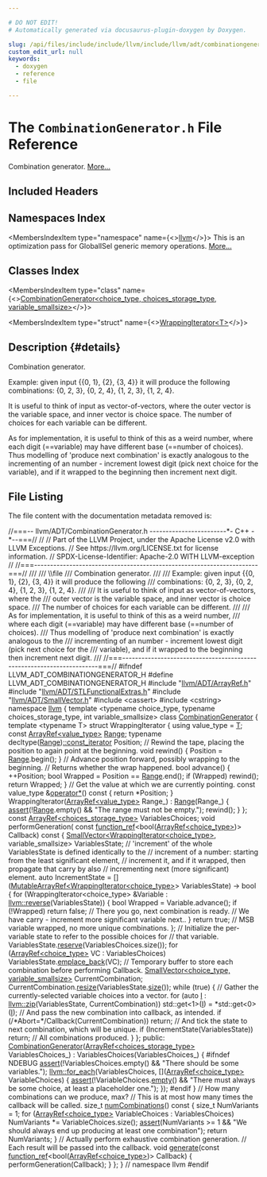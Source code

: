 ```yaml
---

# DO NOT EDIT!
# Automatically generated via docusaurus-plugin-doxygen by Doxygen.

slug: /api/files/include/include/llvm/include/llvm/adt/combinationgenerator-h
custom_edit_url: null
keywords:
  - doxygen
  - reference
  - file

---
```





# The `CombinationGenerator.h` File Reference

<DoxygenPage pluginConfig={pluginConfig}>

Combination generator. <a href="#details">More...</a>

## Included Headers

<IncludesList>
<IncludesListItem
  filePath="llvm/ADT/ArrayRef.h"
  permalink="/docs/api/files/include/include/llvm/include/llvm/adt/arrayref-h"
  isLocal="true" />
<IncludesListItem
  filePath="llvm/ADT/STLFunctionalExtras.h"
  permalink="/docs/api/files/include/include/llvm/include/llvm/adt/stlfunctionalextras-h"
  isLocal="true" />
<IncludesListItem
  filePath="llvm/ADT/SmallVector.h"
  permalink="/docs/api/files/include/include/llvm/include/llvm/adt/smallvector-h"
  isLocal="true" />
<IncludesListItem
  filePath="cassert"
  permalink=""
  isLocal="false" />
<IncludesListItem
  filePath="cstring"
  permalink=""
  isLocal="false" />
</IncludesList>

## Namespaces Index

<MembersIndex>

<MembersIndexItem
  type="namespace"
  name={<><a href="/docs/api/namespaces/llvm">llvm</a></>}>
This is an optimization pass for GlobalISel generic memory operations. <a href="/docs/api/namespaces/llvm/#details">More...</a>
</MembersIndexItem>

</MembersIndex>

## Classes Index

<MembersIndex>

<MembersIndexItem
  type="class"
  name={<><a href="/docs/api/classes/llvm/combinationgenerator">CombinationGenerator&lt;choice_type, choices_storage_type, variable_smallsize&gt;</a></>}>
</MembersIndexItem>

<MembersIndexItem
  type="struct"
  name={<><a href="/docs/api/structs/llvm/combinationgenerator/wrappingiterator">WrappingIterator&lt;T&gt;</a></>}>
</MembersIndexItem>

</MembersIndex>

## Description {#details}

Combination generator.

Example: given input &#123;&#123;0, 1&#125;, &#123;2&#125;, &#123;3, 4&#125;&#125; it will produce the following combinations: &#123;0, 2, 3&#125;, &#123;0, 2, 4&#125;, &#123;1, 2, 3&#125;, &#123;1, 2, 4&#125;.

It is useful to think of input as vector-of-vectors, where the outer vector is the variable space, and inner vector is choice space. The number of choices for each variable can be different.

As for implementation, it is useful to think of this as a weird number, where each digit (==variable) may have different base (==number of choices). Thus modelling of &#39;produce next combination&#39; is exactly analogous to the incrementing of an number - increment lowest digit (pick next choice for the variable), and if it wrapped to the beginning then increment next digit.

## File Listing

The file content with the documentation metadata removed is:

<ProgramListing>

<Link id="l00001" /><CodeLine lineNumber="1"><span class="doxyHighlightComment">//===-- llvm/ADT/CombinationGenerator.h ------------------------&#42;- C++ -&#42;--===//</span></CodeLine>
<Link id="l00002" /><CodeLine lineNumber="2"><span class="doxyHighlightComment">//</span></CodeLine>
<Link id="l00003" /><CodeLine lineNumber="3"><span class="doxyHighlightComment">// Part of the LLVM Project, under the Apache License v2.0 with LLVM Exceptions.</span></CodeLine>
<Link id="l00004" /><CodeLine lineNumber="4"><span class="doxyHighlightComment">// See https://llvm.org/LICENSE.txt for license information.</span></CodeLine>
<Link id="l00005" /><CodeLine lineNumber="5"><span class="doxyHighlightComment">// SPDX-License-Identifier: Apache-2.0 WITH LLVM-exception</span></CodeLine>
<Link id="l00006" /><CodeLine lineNumber="6"><span class="doxyHighlightComment">//</span></CodeLine>
<Link id="l00007" /><CodeLine lineNumber="7"><span class="doxyHighlightComment">//===----------------------------------------------------------------------===//</span></CodeLine>
<Link id="l00008" /><CodeLine lineNumber="8"><span class="doxyHighlightComment">///</span></CodeLine>
<Link id="l00009" /><CodeLine lineNumber="9"><span class="doxyHighlightComment">/// \\file</span></CodeLine>
<Link id="l00010" /><CodeLine lineNumber="10"><span class="doxyHighlightComment">/// Combination generator.</span></CodeLine>
<Link id="l00011" /><CodeLine lineNumber="11"><span class="doxyHighlightComment">///</span></CodeLine>
<Link id="l00012" /><CodeLine lineNumber="12"><span class="doxyHighlightComment">/// Example: given input &#123;&#123;0, 1&#125;, &#123;2&#125;, &#123;3, 4&#125;&#125; it will produce the following</span></CodeLine>
<Link id="l00013" /><CodeLine lineNumber="13"><span class="doxyHighlightComment">/// combinations: &#123;0, 2, 3&#125;, &#123;0, 2, 4&#125;, &#123;1, 2, 3&#125;, &#123;1, 2, 4&#125;.</span></CodeLine>
<Link id="l00014" /><CodeLine lineNumber="14"><span class="doxyHighlightComment">///</span></CodeLine>
<Link id="l00015" /><CodeLine lineNumber="15"><span class="doxyHighlightComment">/// It is useful to think of input as vector-of-vectors, where the</span></CodeLine>
<Link id="l00016" /><CodeLine lineNumber="16"><span class="doxyHighlightComment">/// outer vector is the variable space, and inner vector is choice space.</span></CodeLine>
<Link id="l00017" /><CodeLine lineNumber="17"><span class="doxyHighlightComment">/// The number of choices for each variable can be different.</span></CodeLine>
<Link id="l00018" /><CodeLine lineNumber="18"><span class="doxyHighlightComment">///</span></CodeLine>
<Link id="l00019" /><CodeLine lineNumber="19"><span class="doxyHighlightComment">/// As for implementation, it is useful to think of this as a weird number,</span></CodeLine>
<Link id="l00020" /><CodeLine lineNumber="20"><span class="doxyHighlightComment">/// where each digit (==variable) may have different base (==number of choices).</span></CodeLine>
<Link id="l00021" /><CodeLine lineNumber="21"><span class="doxyHighlightComment">/// Thus modelling of &#39;produce next combination&#39; is exactly analogous to the</span></CodeLine>
<Link id="l00022" /><CodeLine lineNumber="22"><span class="doxyHighlightComment">/// incrementing of an number - increment lowest digit (pick next choice for the</span></CodeLine>
<Link id="l00023" /><CodeLine lineNumber="23"><span class="doxyHighlightComment">/// variable), and if it wrapped to the beginning then increment next digit.</span></CodeLine>
<Link id="l00024" /><CodeLine lineNumber="24"><span class="doxyHighlightComment">///</span></CodeLine>
<Link id="l00025" /><CodeLine lineNumber="25"><span class="doxyHighlightComment">//===----------------------------------------------------------------------===//</span></CodeLine>
<Link id="l00026" /><CodeLine lineNumber="26"></CodeLine>
<Link id="l00027" /><CodeLine lineNumber="27"><span class="doxyHighlightPreprocessor">#ifndef LLVM&#95;ADT&#95;COMBINATIONGENERATOR&#95;H</span></CodeLine>
<Link id="l00028" /><CodeLine lineNumber="28"><span class="doxyHighlightPreprocessor">#define LLVM&#95;ADT&#95;COMBINATIONGENERATOR&#95;H</span></CodeLine>
<Link id="l00029" /><CodeLine lineNumber="29"></CodeLine>
<Link id="l00030" /><CodeLine lineNumber="30"><span class="doxyHighlightPreprocessor">#include &quot;<a href="/docs/api/files/include/include/llvm/include/llvm/adt/arrayref-h">llvm/ADT/ArrayRef.h</a>&quot;</span></CodeLine>
<Link id="l00031" /><CodeLine lineNumber="31"><span class="doxyHighlightPreprocessor">#include &quot;<a href="/docs/api/files/include/include/llvm/include/llvm/adt/stlfunctionalextras-h">llvm/ADT/STLFunctionalExtras.h</a>&quot;</span></CodeLine>
<Link id="l00032" /><CodeLine lineNumber="32"><span class="doxyHighlightPreprocessor">#include &quot;<a href="/docs/api/files/include/include/llvm/include/llvm/adt/smallvector-h">llvm/ADT/SmallVector.h</a>&quot;</span></CodeLine>
<Link id="l00033" /><CodeLine lineNumber="33"><span class="doxyHighlightPreprocessor">#include &lt;cassert&gt;</span></CodeLine>
<Link id="l00034" /><CodeLine lineNumber="34"><span class="doxyHighlightPreprocessor">#include &lt;cstring&gt;</span></CodeLine>
<Link id="l00035" /><CodeLine lineNumber="35"></CodeLine>
<Link id="l00036" /><CodeLine lineNumber="36"><span class="doxyHighlightKeyword">namespace </span><span class="doxyHighlight"><a href="/docs/api/namespaces/llvm">llvm</a> &#123;</span></CodeLine>
<Link id="l00037" /><CodeLine lineNumber="37"></CodeLine>
<Link id="l00038" /><CodeLine lineNumber="38"><span class="doxyHighlightKeyword">template</span><span class="doxyHighlight"> &lt;</span><span class="doxyHighlightKeyword">typename</span><span class="doxyHighlight"> choice&#95;type, </span><span class="doxyHighlightKeyword">typename</span><span class="doxyHighlight"> choices&#95;storage&#95;type,</span></CodeLine>
<Link id="l00039" /><CodeLine lineNumber="39"><span class="doxyHighlight">          </span><span class="doxyHighlightKeywordType">int</span><span class="doxyHighlight"> variable&#95;smallsize&gt;</span></CodeLine>
<Link id="l00040" /><CodeLine lineNumber="40" lineLink="/docs/api/classes/llvm/combinationgenerator"><span class="doxyHighlightKeyword">class </span><span class="doxyHighlight"><a href="/docs/api/classes/llvm/combinationgenerator/#accd3e7cb7a9aae7e0e7f6b2d67ad23a7">CombinationGenerator</a> &#123;</span></CodeLine>
<Link id="l00041" /><CodeLine lineNumber="41"><span class="doxyHighlight">  </span><span class="doxyHighlightKeyword">template</span><span class="doxyHighlight"> &lt;</span><span class="doxyHighlightKeyword">typename</span><span class="doxyHighlight"> T&gt; </span><span class="doxyHighlightKeyword">struct </span><span class="doxyHighlight">WrappingIterator &#123;</span></CodeLine>
<Link id="l00042" /><CodeLine lineNumber="42"><span class="doxyHighlight">    </span><span class="doxyHighlightKeyword">using </span><span class="doxyHighlight">value&#95;type = <a href="/docs/api/files/lib/lib/target/lib/target/mips/mips16isellowering-cpp/#a0acb682b8260ab1c60b918599864e2e5">T</a>;</span></CodeLine>
<Link id="l00043" /><CodeLine lineNumber="43"></CodeLine>
<Link id="l00044" /><CodeLine lineNumber="44"><span class="doxyHighlight">    </span><span class="doxyHighlightKeyword">const</span><span class="doxyHighlight"> <a href="/docs/api/classes/llvm/arrayref">ArrayRef&lt;value&#95;type&gt;</a> <a href="/docs/api/files/lib/lib/target/lib/target/nvptx/nvvmintrrange-cpp/#a34bd74317e3f04bfc4318c2d1a470877">Range</a>;</span></CodeLine>
<Link id="l00045" /><CodeLine lineNumber="45"><span class="doxyHighlight">    </span><span class="doxyHighlightKeyword">typename</span><span class="doxyHighlight"> </span><span class="doxyHighlightKeyword">decltype</span><span class="doxyHighlight">(<a href="/docs/api/files/lib/lib/target/lib/target/nvptx/nvvmintrrange-cpp/#a34bd74317e3f04bfc4318c2d1a470877">Range</a>)<a href="/docs/api/classes/llvm/smallvectorimpl">::const&#95;iterator</a> Position;</span></CodeLine>
<Link id="l00046" /><CodeLine lineNumber="46"></CodeLine>
<Link id="l00047" /><CodeLine lineNumber="47"><span class="doxyHighlight">    </span><span class="doxyHighlightComment">// Rewind the tape, placing the position to again point at the beginning.</span></CodeLine>
<Link id="l00048" /><CodeLine lineNumber="48"><span class="doxyHighlight">    </span><span class="doxyHighlightKeywordType">void</span><span class="doxyHighlight"> rewind() &#123; Position = <a href="/docs/api/files/lib/lib/target/lib/target/nvptx/nvvmintrrange-cpp/#a34bd74317e3f04bfc4318c2d1a470877">Range</a>.begin(); &#125;</span></CodeLine>
<Link id="l00049" /><CodeLine lineNumber="49"></CodeLine>
<Link id="l00050" /><CodeLine lineNumber="50"><span class="doxyHighlight">    </span><span class="doxyHighlightComment">// Advance position forward, possibly wrapping to the beginning.</span></CodeLine>
<Link id="l00051" /><CodeLine lineNumber="51"><span class="doxyHighlight">    </span><span class="doxyHighlightComment">// Returns whether the wrap happened.</span></CodeLine>
<Link id="l00052" /><CodeLine lineNumber="52"><span class="doxyHighlight">    </span><span class="doxyHighlightKeywordType">bool</span><span class="doxyHighlight"> advance() &#123;</span></CodeLine>
<Link id="l00053" /><CodeLine lineNumber="53"><span class="doxyHighlight">      ++Position;</span></CodeLine>
<Link id="l00054" /><CodeLine lineNumber="54"><span class="doxyHighlight">      </span><span class="doxyHighlightKeywordType">bool</span><span class="doxyHighlight"> Wrapped = Position == <a href="/docs/api/files/lib/lib/target/lib/target/nvptx/nvvmintrrange-cpp/#a34bd74317e3f04bfc4318c2d1a470877">Range</a>.end();</span></CodeLine>
<Link id="l00055" /><CodeLine lineNumber="55"><span class="doxyHighlight">      </span><span class="doxyHighlightKeywordFlow">if</span><span class="doxyHighlight"> (Wrapped)</span></CodeLine>
<Link id="l00056" /><CodeLine lineNumber="56"><span class="doxyHighlight">        rewind();</span></CodeLine>
<Link id="l00057" /><CodeLine lineNumber="57"><span class="doxyHighlight">      </span><span class="doxyHighlightKeywordFlow">return</span><span class="doxyHighlight"> Wrapped;</span></CodeLine>
<Link id="l00058" /><CodeLine lineNumber="58"><span class="doxyHighlight">    &#125;</span></CodeLine>
<Link id="l00059" /><CodeLine lineNumber="59"></CodeLine>
<Link id="l00060" /><CodeLine lineNumber="60"><span class="doxyHighlight">    </span><span class="doxyHighlightComment">// Get the value at which we are currently pointing.</span></CodeLine>
<Link id="l00061" /><CodeLine lineNumber="61"><span class="doxyHighlight">    </span><span class="doxyHighlightKeyword">const</span><span class="doxyHighlight"> value&#95;type &amp;<a href="/docs/api/namespaces/llvm/#a2366b4a30c90d2207626fb717dfb778d">operator&#42;</a>()</span><span class="doxyHighlightKeyword"> const </span><span class="doxyHighlight">&#123; </span><span class="doxyHighlightKeywordFlow">return</span><span class="doxyHighlight"> &#42;Position; &#125;</span></CodeLine>
<Link id="l00062" /><CodeLine lineNumber="62"></CodeLine>
<Link id="l00063" /><CodeLine lineNumber="63"><span class="doxyHighlight">    WrappingIterator(<a href="/docs/api/classes/llvm/arrayref">ArrayRef&lt;value&#95;type&gt;</a> Range&#95;) : <a href="/docs/api/files/lib/lib/target/lib/target/nvptx/nvvmintrrange-cpp/#a34bd74317e3f04bfc4318c2d1a470877">Range</a>(Range&#95;) &#123;</span></CodeLine>
<Link id="l00064" /><CodeLine lineNumber="64"><span class="doxyHighlight">      <a href="/docs/api/files/lib/lib/target/lib/target/amdgpu/silowercontrolflow-cpp/#a4868c5d81c5ccc98c47aeab6244346a0">assert</a>(!<a href="/docs/api/files/lib/lib/target/lib/target/nvptx/nvvmintrrange-cpp/#a34bd74317e3f04bfc4318c2d1a470877">Range</a>.empty() &amp;&amp; </span><span class="doxyHighlightStringLiteral">&quot;The range must not be empty.&quot;</span><span class="doxyHighlight">);</span></CodeLine>
<Link id="l00065" /><CodeLine lineNumber="65"><span class="doxyHighlight">      rewind();</span></CodeLine>
<Link id="l00066" /><CodeLine lineNumber="66"><span class="doxyHighlight">    &#125;</span></CodeLine>
<Link id="l00067" /><CodeLine lineNumber="67"><span class="doxyHighlight">  &#125;;</span></CodeLine>
<Link id="l00068" /><CodeLine lineNumber="68"></CodeLine>
<Link id="l00069" /><CodeLine lineNumber="69"><span class="doxyHighlight">  </span><span class="doxyHighlightKeyword">const</span><span class="doxyHighlight"> <a href="/docs/api/classes/llvm/arrayref">ArrayRef&lt;choices&#95;storage&#95;type&gt;</a> VariablesChoices;</span></CodeLine>
<Link id="l00070" /><CodeLine lineNumber="70"></CodeLine>
<Link id="l00071" /><CodeLine lineNumber="71"><span class="doxyHighlight">  </span><span class="doxyHighlightKeywordType">void</span><span class="doxyHighlight"> performGeneration(</span></CodeLine>
<Link id="l00072" /><CodeLine lineNumber="72"><span class="doxyHighlight">      </span><span class="doxyHighlightKeyword">const</span><span class="doxyHighlight"> <a href="/docs/api/classes/llvm/function-ref">function&#95;ref</a>&lt;</span><span class="doxyHighlightKeywordType">bool</span><span class="doxyHighlight">(<a href="/docs/api/classes/llvm/arrayref">ArrayRef&lt;choice&#95;type&gt;</a>)&gt; Callback)</span><span class="doxyHighlightKeyword"> const </span><span class="doxyHighlight">&#123;</span></CodeLine>
<Link id="l00073" /><CodeLine lineNumber="73"><span class="doxyHighlight">    <a href="/docs/api/classes/llvm/smallvector">SmallVector&lt;WrappingIterator&lt;choice&#95;type&gt;</a>, variable&#95;smallsize&gt;</span></CodeLine>
<Link id="l00074" /><CodeLine lineNumber="74"><span class="doxyHighlight">        VariablesState;</span></CodeLine>
<Link id="l00075" /><CodeLine lineNumber="75"></CodeLine>
<Link id="l00076" /><CodeLine lineNumber="76"><span class="doxyHighlight">    </span><span class="doxyHighlightComment">// &#39;increment&#39; of the whole VariablesState is defined identically to the</span></CodeLine>
<Link id="l00077" /><CodeLine lineNumber="77"><span class="doxyHighlight">    </span><span class="doxyHighlightComment">// increment of a number: starting from the least significant element,</span></CodeLine>
<Link id="l00078" /><CodeLine lineNumber="78"><span class="doxyHighlight">    </span><span class="doxyHighlightComment">// increment it, and if it wrapped, then propagate that carry by also</span></CodeLine>
<Link id="l00079" /><CodeLine lineNumber="79"><span class="doxyHighlight">    </span><span class="doxyHighlightComment">// incrementing next (more significant) element.</span></CodeLine>
<Link id="l00080" /><CodeLine lineNumber="80"><span class="doxyHighlight">    </span><span class="doxyHighlightKeyword">auto</span><span class="doxyHighlight"> IncrementState =</span></CodeLine>
<Link id="l00081" /><CodeLine lineNumber="81"><span class="doxyHighlight">        &#91;&#93;(<a href="/docs/api/classes/llvm/mutablearrayref">MutableArrayRef&lt;WrappingIterator&lt;choice&#95;type&gt;</a>&gt; VariablesState)</span></CodeLine>
<Link id="l00082" /><CodeLine lineNumber="82"><span class="doxyHighlight">        -&gt; </span><span class="doxyHighlightKeywordType">bool</span><span class="doxyHighlight"> &#123;</span></CodeLine>
<Link id="l00083" /><CodeLine lineNumber="83"><span class="doxyHighlight">      </span><span class="doxyHighlightKeywordFlow">for</span><span class="doxyHighlight"> (WrappingIterator&lt;choice&#95;type&gt; &amp;Variable :</span></CodeLine>
<Link id="l00084" /><CodeLine lineNumber="84"><span class="doxyHighlight">           <a href="/docs/api/namespaces/llvm/#a6b0ac1fa4f05de76413c5e0ca6334035">llvm::reverse</a>(VariablesState)) &#123;</span></CodeLine>
<Link id="l00085" /><CodeLine lineNumber="85"><span class="doxyHighlight">        </span><span class="doxyHighlightKeywordType">bool</span><span class="doxyHighlight"> Wrapped = Variable.advance();</span></CodeLine>
<Link id="l00086" /><CodeLine lineNumber="86"><span class="doxyHighlight">        </span><span class="doxyHighlightKeywordFlow">if</span><span class="doxyHighlight"> (!Wrapped)</span></CodeLine>
<Link id="l00087" /><CodeLine lineNumber="87"><span class="doxyHighlight">          </span><span class="doxyHighlightKeywordFlow">return</span><span class="doxyHighlight"> </span><span class="doxyHighlightKeyword">false</span><span class="doxyHighlight">; </span><span class="doxyHighlightComment">// There you go, next combination is ready.</span></CodeLine>
<Link id="l00088" /><CodeLine lineNumber="88"><span class="doxyHighlight">        </span><span class="doxyHighlightComment">// We have carry - increment more significant variable next..</span></CodeLine>
<Link id="l00089" /><CodeLine lineNumber="89"><span class="doxyHighlight">      &#125;</span></CodeLine>
<Link id="l00090" /><CodeLine lineNumber="90"><span class="doxyHighlight">      </span><span class="doxyHighlightKeywordFlow">return</span><span class="doxyHighlight"> </span><span class="doxyHighlightKeyword">true</span><span class="doxyHighlight">; </span><span class="doxyHighlightComment">// MSB variable wrapped, no more unique combinations.</span></CodeLine>
<Link id="l00091" /><CodeLine lineNumber="91"><span class="doxyHighlight">    &#125;;</span></CodeLine>
<Link id="l00092" /><CodeLine lineNumber="92"></CodeLine>
<Link id="l00093" /><CodeLine lineNumber="93"><span class="doxyHighlight">    </span><span class="doxyHighlightComment">// Initialize the per-variable state to refer to the possible choices for</span></CodeLine>
<Link id="l00094" /><CodeLine lineNumber="94"><span class="doxyHighlight">    </span><span class="doxyHighlightComment">// that variable.</span></CodeLine>
<Link id="l00095" /><CodeLine lineNumber="95"><span class="doxyHighlight">    VariablesState.<a href="/docs/api/classes/llvm/smallvectorimpl/#a499ea32ca1b8d16cedfe01d1e5b08f29">reserve</a>(VariablesChoices.size());</span></CodeLine>
<Link id="l00096" /><CodeLine lineNumber="96"><span class="doxyHighlight">    </span><span class="doxyHighlightKeywordFlow">for</span><span class="doxyHighlight"> (<a href="/docs/api/classes/llvm/arrayref">ArrayRef&lt;choice&#95;type&gt;</a> VC : VariablesChoices)</span></CodeLine>
<Link id="l00097" /><CodeLine lineNumber="97"><span class="doxyHighlight">      VariablesState.<a href="/docs/api/classes/llvm/smallvectorimpl/#a396fcfee6914c76974b73c3d203da6a5">emplace&#95;back</a>(VC);</span></CodeLine>
<Link id="l00098" /><CodeLine lineNumber="98"></CodeLine>
<Link id="l00099" /><CodeLine lineNumber="99"><span class="doxyHighlight">    </span><span class="doxyHighlightComment">// Temporary buffer to store each combination before performing Callback.</span></CodeLine>
<Link id="l00100" /><CodeLine lineNumber="100"><span class="doxyHighlight">    <a href="/docs/api/classes/llvm/smallvector">SmallVector&lt;choice&#95;type, variable&#95;smallsize&gt;</a> CurrentCombination;</span></CodeLine>
<Link id="l00101" /><CodeLine lineNumber="101"><span class="doxyHighlight">    CurrentCombination.<a href="/docs/api/classes/llvm/smallvectorimpl/#ad0b3d8447f88377b62d9c019f3c4e118">resize</a>(VariablesState.<a href="/docs/api/classes/llvm/smallvectortemplatecommon/#a1c479a8c434377c2b8cb056bdfdfc201">size</a>());</span></CodeLine>
<Link id="l00102" /><CodeLine lineNumber="102"></CodeLine>
<Link id="l00103" /><CodeLine lineNumber="103"><span class="doxyHighlight">    </span><span class="doxyHighlightKeywordFlow">while</span><span class="doxyHighlight"> (</span><span class="doxyHighlightKeyword">true</span><span class="doxyHighlight">) &#123;</span></CodeLine>
<Link id="l00104" /><CodeLine lineNumber="104"><span class="doxyHighlight">      </span><span class="doxyHighlightComment">// Gather the currently-selected variable choices into a vector.</span></CodeLine>
<Link id="l00105" /><CodeLine lineNumber="105"><span class="doxyHighlight">      </span><span class="doxyHighlightKeywordFlow">for</span><span class="doxyHighlight"> (</span><span class="doxyHighlightKeyword">auto</span><span class="doxyHighlight"> <a href="/docs/api/files/lib/lib/support/md5-cpp/#ac0eafdc9ee161b71e7af98af736952fd">I</a> : <a href="/docs/api/namespaces/llvm/#a06041e3bf4b0a9e8984809413ddd9506">llvm::zip</a>(VariablesState, CurrentCombination))</span></CodeLine>
<Link id="l00106" /><CodeLine lineNumber="106"><span class="doxyHighlight">        std::get&lt;1&gt;(<a href="/docs/api/files/lib/lib/support/md5-cpp/#ac0eafdc9ee161b71e7af98af736952fd">I</a>) = &#42;std::get&lt;0&gt;(<a href="/docs/api/files/lib/lib/support/md5-cpp/#ac0eafdc9ee161b71e7af98af736952fd">I</a>);</span></CodeLine>
<Link id="l00107" /><CodeLine lineNumber="107"><span class="doxyHighlight">      </span><span class="doxyHighlightComment">// And pass the new combination into callback, as intended.</span></CodeLine>
<Link id="l00108" /><CodeLine lineNumber="108"><span class="doxyHighlight">      </span><span class="doxyHighlightKeywordFlow">if</span><span class="doxyHighlight"> (</span><span class="doxyHighlightComment">/&#42;Abort=&#42;/</span><span class="doxyHighlight">Callback(CurrentCombination))</span></CodeLine>
<Link id="l00109" /><CodeLine lineNumber="109"><span class="doxyHighlight">        </span><span class="doxyHighlightKeywordFlow">return</span><span class="doxyHighlight">;</span></CodeLine>
<Link id="l00110" /><CodeLine lineNumber="110"><span class="doxyHighlight">      </span><span class="doxyHighlightComment">// And tick the state to next combination, which will be unique.</span></CodeLine>
<Link id="l00111" /><CodeLine lineNumber="111"><span class="doxyHighlight">      </span><span class="doxyHighlightKeywordFlow">if</span><span class="doxyHighlight"> (IncrementState(VariablesState))</span></CodeLine>
<Link id="l00112" /><CodeLine lineNumber="112"><span class="doxyHighlight">        </span><span class="doxyHighlightKeywordFlow">return</span><span class="doxyHighlight">; </span><span class="doxyHighlightComment">// All combinations produced.</span></CodeLine>
<Link id="l00113" /><CodeLine lineNumber="113"><span class="doxyHighlight">    &#125;</span></CodeLine>
<Link id="l00114" /><CodeLine lineNumber="114"><span class="doxyHighlight">  &#125;;</span></CodeLine>
<Link id="l00115" /><CodeLine lineNumber="115"></CodeLine>
<Link id="l00116" /><CodeLine lineNumber="116"><span class="doxyHighlightKeyword">public</span><span class="doxyHighlight">:</span></CodeLine>
<Link id="l00117" /><CodeLine lineNumber="117" lineLink="/docs/api/classes/llvm/combinationgenerator/#accd3e7cb7a9aae7e0e7f6b2d67ad23a7"><span class="doxyHighlight">  <a href="/docs/api/classes/llvm/combinationgenerator/#accd3e7cb7a9aae7e0e7f6b2d67ad23a7">CombinationGenerator</a>(<a href="/docs/api/classes/llvm/arrayref">ArrayRef&lt;choices&#95;storage&#95;type&gt;</a> VariablesChoices&#95;)</span></CodeLine>
<Link id="l00118" /><CodeLine lineNumber="118"><span class="doxyHighlight">      : VariablesChoices(VariablesChoices&#95;) &#123;</span></CodeLine>
<Link id="l00119" /><CodeLine lineNumber="119"><span class="doxyHighlightPreprocessor">#ifndef NDEBUG</span></CodeLine>
<Link id="l00120" /><CodeLine lineNumber="120"><span class="doxyHighlight">    <a href="/docs/api/files/lib/lib/target/lib/target/amdgpu/silowercontrolflow-cpp/#a4868c5d81c5ccc98c47aeab6244346a0">assert</a>(!VariablesChoices.empty() &amp;&amp; </span><span class="doxyHighlightStringLiteral">&quot;There should be some variables.&quot;</span><span class="doxyHighlight">);</span></CodeLine>
<Link id="l00121" /><CodeLine lineNumber="121"><span class="doxyHighlight">    <a href="/docs/api/namespaces/llvm/#a0b2a153b655ed78a07468297eb4c6256">llvm::for&#95;each</a>(VariablesChoices, &#91;&#93;(<a href="/docs/api/classes/llvm/arrayref">ArrayRef&lt;choice&#95;type&gt;</a> VariableChoices) &#123;</span></CodeLine>
<Link id="l00122" /><CodeLine lineNumber="122"><span class="doxyHighlight">      <a href="/docs/api/files/lib/lib/target/lib/target/amdgpu/silowercontrolflow-cpp/#a4868c5d81c5ccc98c47aeab6244346a0">assert</a>(!VariableChoices.<a href="/docs/api/classes/llvm/arrayref/#ac835b8735b1b2faec0efdca236e37d94">empty</a>() &amp;&amp;</span></CodeLine>
<Link id="l00123" /><CodeLine lineNumber="123"><span class="doxyHighlight">             </span><span class="doxyHighlightStringLiteral">&quot;There must always be some choice, at least a placeholder one.&quot;</span><span class="doxyHighlight">);</span></CodeLine>
<Link id="l00124" /><CodeLine lineNumber="124"><span class="doxyHighlight">    &#125;);</span></CodeLine>
<Link id="l00125" /><CodeLine lineNumber="125"><span class="doxyHighlightPreprocessor">#endif</span></CodeLine>
<Link id="l00126" /><CodeLine lineNumber="126"><span class="doxyHighlight">  &#125;</span></CodeLine>
<Link id="l00127" /><CodeLine lineNumber="127"></CodeLine>
<Link id="l00128" /><CodeLine lineNumber="128"><span class="doxyHighlight">  </span><span class="doxyHighlightComment">// How many combinations can we produce, max?</span></CodeLine>
<Link id="l00129" /><CodeLine lineNumber="129"><span class="doxyHighlight">  </span><span class="doxyHighlightComment">// This is at most how many times the callback will be called.</span></CodeLine>
<Link id="l00130" /><CodeLine lineNumber="130" lineLink="/docs/api/classes/llvm/combinationgenerator/#a6f18e7af3f3cd96caec303783f22363c"><span class="doxyHighlight">  </span><span class="doxyHighlightKeywordType">size&#95;t</span><span class="doxyHighlight"> <a href="/docs/api/classes/llvm/combinationgenerator/#a6f18e7af3f3cd96caec303783f22363c">numCombinations</a>()</span><span class="doxyHighlightKeyword"> const </span><span class="doxyHighlight">&#123;</span></CodeLine>
<Link id="l00131" /><CodeLine lineNumber="131"><span class="doxyHighlight">    </span><span class="doxyHighlightKeywordType">size&#95;t</span><span class="doxyHighlight"> NumVariants = 1;</span></CodeLine>
<Link id="l00132" /><CodeLine lineNumber="132"><span class="doxyHighlight">    </span><span class="doxyHighlightKeywordFlow">for</span><span class="doxyHighlight"> (<a href="/docs/api/classes/llvm/arrayref">ArrayRef&lt;choice&#95;type&gt;</a> VariableChoices : VariablesChoices)</span></CodeLine>
<Link id="l00133" /><CodeLine lineNumber="133"><span class="doxyHighlight">      NumVariants &#42;= VariableChoices.size();</span></CodeLine>
<Link id="l00134" /><CodeLine lineNumber="134"><span class="doxyHighlight">    <a href="/docs/api/files/lib/lib/target/lib/target/amdgpu/silowercontrolflow-cpp/#a4868c5d81c5ccc98c47aeab6244346a0">assert</a>(NumVariants &gt;= 1 &amp;&amp;</span></CodeLine>
<Link id="l00135" /><CodeLine lineNumber="135"><span class="doxyHighlight">           </span><span class="doxyHighlightStringLiteral">&quot;We should always end up producing at least one combination&quot;</span><span class="doxyHighlight">);</span></CodeLine>
<Link id="l00136" /><CodeLine lineNumber="136"><span class="doxyHighlight">    </span><span class="doxyHighlightKeywordFlow">return</span><span class="doxyHighlight"> NumVariants;</span></CodeLine>
<Link id="l00137" /><CodeLine lineNumber="137"><span class="doxyHighlight">  &#125;</span></CodeLine>
<Link id="l00138" /><CodeLine lineNumber="138"></CodeLine>
<Link id="l00139" /><CodeLine lineNumber="139"><span class="doxyHighlight">  </span><span class="doxyHighlightComment">// Actually perform exhaustive combination generation.</span></CodeLine>
<Link id="l00140" /><CodeLine lineNumber="140"><span class="doxyHighlight">  </span><span class="doxyHighlightComment">// Each result will be passed into the callback.</span></CodeLine>
<Link id="l00141" /><CodeLine lineNumber="141" lineLink="/docs/api/classes/llvm/combinationgenerator/#a20765ab1b4ea88af676720085e572615"><span class="doxyHighlight">  </span><span class="doxyHighlightKeywordType">void</span><span class="doxyHighlight"> <a href="/docs/api/classes/llvm/combinationgenerator/#a20765ab1b4ea88af676720085e572615">generate</a>(</span><span class="doxyHighlightKeyword">const</span><span class="doxyHighlight"> <a href="/docs/api/classes/llvm/function-ref">function&#95;ref</a>&lt;</span><span class="doxyHighlightKeywordType">bool</span><span class="doxyHighlight">(<a href="/docs/api/classes/llvm/arrayref">ArrayRef&lt;choice&#95;type&gt;</a>)&gt; Callback) &#123;</span></CodeLine>
<Link id="l00142" /><CodeLine lineNumber="142"><span class="doxyHighlight">    performGeneration(Callback);</span></CodeLine>
<Link id="l00143" /><CodeLine lineNumber="143"><span class="doxyHighlight">  &#125;</span></CodeLine>
<Link id="l00144" /><CodeLine lineNumber="144"><span class="doxyHighlight">&#125;;</span></CodeLine>
<Link id="l00145" /><CodeLine lineNumber="145"></CodeLine>
<Link id="l00146" /><CodeLine lineNumber="146"><span class="doxyHighlight">&#125; </span><span class="doxyHighlightComment">// namespace llvm</span></CodeLine>
<Link id="l00147" /><CodeLine lineNumber="147"></CodeLine>
<Link id="l00148" /><CodeLine lineNumber="148"><span class="doxyHighlightPreprocessor">#endif</span></CodeLine>

</ProgramListing>


</DoxygenPage>
